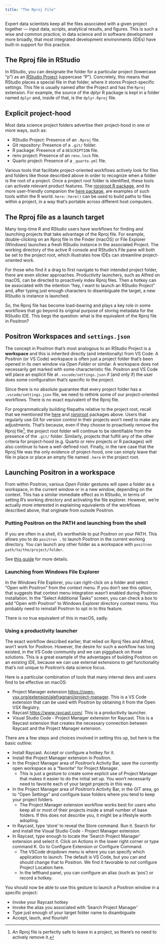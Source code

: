 ```yaml
---
title: "The Rproj File"
---
```


Expert data scientists keep all the files associated with a given project together — input data, scripts, analytical results, and figures.
This is such a wise and common practice, in data science and in software development more broadly, that most integrated development environments (IDEs) have built-in support for this practice.

## The Rproj file in RStudio

In RStudio, you can designate the folder for a particular project (lowercase "p") as an [RStudio Project](https://docs.posit.co/ide/user/ide/guide/code/projects.html) (uppercase "P").
Concretely, this means that RStudio places a special file in that folder, where it stores Project-specific settings.
This file is usually named after the Project and has the `Rproj` extension.
For example, the source of the dplyr R package is kept in a folder named `dplyr` and, inside of that, is the `dplyr.Rproj` file.

## Explicit project-hood

Most data science project folders advertise their project-hood in one or more ways, such as:

* RStudio Project: Presence of an `.Rproj` file.
* Git repository: Presence of a `.git/` folder.
* R package: Presence of a `DESCRIPTION` file.
* renv project: Presence of an `renv.lock` file.
* Quarto project: Presence of a `_quarto.yml` file.

Various tools that facilitate project-oriented workflows actively look for files and folders like those described above in order to recognize when a folder is the root of a project.
Once a project root folder is identified, these tools can activate relevant product features.
The [rprojroot R package](https://rprojroot.r-lib.org/), and its more user-friendly companion the [here package](https://here.r-lib.org/), are examples of such tools within the R world.
`here::here()` can be used to build paths to files within a project, in a way that's portable across different host computers.

## The Rproj file as a launch target

Many long-time R and RStudio users have workflows for finding and launching projects that take advantage of the Rproj file.
For example, double-clicking on an Rproj file in the Finder (macOS) or File Explorer (Windows) launches a fresh RStudio instance in the associated Project.
The working directory of the active R console and RStudio's File pane will both be set to the project root, which illustrates how IDEs can streamline project-oriented work.

For those who find it a drag to first navigate to their intended project folder, there are even slicker approaches.
Productivity launchers, such as Alfred on macOS, can be directed to proactively index Rproj files.
Then a hotkey can be associated with the intention "hey, I want to launch an RStudio Project" and, after typing just enough characters to disambiguate the target, a new RStudio is instance is launched.

So, the Rproj file has become load-bearing and plays a key role in some workflows that go beyond its original purpose of storing metadata for the RStudio IDE.
This begs the question: what is the equivalent of the Rproj file in Positron?

<!-- vale Posit.Headings = NO -->
## Positron Workspaces and `settings.json`
<!-- vale Posit.Headings = YES -->

<!-- vale Posit.Contractions = NO -->
The concept in Positron that's most analogous to an RStudio Project is a **workspace** and this is inherited directly (and intentionally) from VS Code.
A Positron (or VS Code) workspace is often just a project folder that's been opened in its own window via *Open Folder* or similar.
A workspace does not necessarily get marked with some characteristic file.
Positron and VS Code will place an explicit file at `.vscode/settings.json` if (and only if) the user does some configuration that's specific to the project.
<!-- vale Posit.Contractions = YES -->

Since there is no absolute guarantee that every project folder has a `.vscode/settings.json` file, we need to rethink some of our project-oriented workflows.
There is no exact equivalent of the Rproj file.

For programmatically building filepaths relative to the project root, recall that we mentioned the [here](https://here.r-lib.org/) and [rprojroot](https://rprojroot.r-lib.org/) packages above.
Users that regularly use Git for version control in their projects won't need to make any adjustments.
That's because, even if they choose to proactively remove the Rproj file^[An Rproj file is perfectly safe to leave in a project, so there's no need to actively remove it.], the project root folder will continue to be identifiable from the presence of the `.git/` folder.
Similarly, projects that fulfill any of the other criteria for project-hood (e.g. Quarto or renv projects or R packages) will also continue to have a well-defined root.
Finally, in the rare case that the Rproj file was the only evidence of project-hood, one can simply leave that file in place or place an empty file named `.here` in the project root.

## Launching Positron in a workspace

From within Positron, various *Open Folder* gestures will open a folder as a workspace, in the current window or in a new window, depending on the context.
This has a similar immediate effect as in RStudio, in terms of setting R's working directory and activating the file explorer.
However, we're actually more interested in explaining equivalents of the workflows described above, that originate from outside Positron.

### Putting Positron on the PATH and launching from the shell

If you are often in a shell, it's worthwhile to put Positron on your PATH.
This allows you to do `positron .` to launch Positron in the current working directory.
You can launch any other folder as a workspace with `positron path/to/the/project/folder`.

See [this guide](add-to-path.qmd) for more details.

<!-- vale Posit.Headings = NO -->
### Launching from Windows File Explorer
<!-- vale Posit.Headings = YES -->

In the Windows File Explorer, you can right-click on a folder and select "Open with Positron" from the context menu.
If you don't see this option, that suggests that context menu integration wasn't enabled during Positron installation.
In the "Select Additional Tasks" screen, you can check a box to add "Open with Positron" to Windows Explorer directory context menu.
You probably need to reinstall Positron to opt in to this feature.

There is no true equivalent of this in macOS, sadly.

### Using a productivity launcher

The exact workflow described earlier, that relied on Rproj files and Alfred, won't work for Positron.
However, the desire for such a workflow has long existed, in the VS Code community and we can piggyback on those solutions.
This is a great example of the advantages of building Positron on an existing IDE, because we can use external extensions to get functionality that's not unique to Positron's data science focus.

Here is a particular combination of tools that many internal devs and users find to be effective on macOS:

* Project Manager extension <https://open-vsx.org/extension/alefragnani/project-manager>. This is a VS Code extension that can be used with Positron by obtaining it from the Open VSX Registry.
* Raycast <https://www.raycast.com/>. This is a productivity launcher.
* Visual Studio Code - Project Manager extension for Raycast. This is a Raycast extension that creates the necessary connection between Raycast and the Project Manager extension.

There are a few steps and choices involved in setting this up, but here is the basic outline:

* Install Raycast. Accept or configure a hotkey for it.
* Install the Project Manager extension in Positron.
* In the Project Manager area of Positron's Activity Bar, save the currently open workspace as a "favorite" for Project Manager.
  - This is just a gesture to create some explicit use of Project Manager that makes it easier to do the initial set up. You won't necessarily need to favorite each of your target projects in this way.
* In the Project Manager area of Positron's Activity Bar, in the GIT area, go to "Open Settings" and configure base folders where you tend to keep your project folders.
  - The Project Manager extension workflow works best for users who keep all or most of their projects inside a small number of base folders. If this does not describe you, it might be a lifestyle worth adopting.
* In Raycast, type 'store' to reveal the Store command. Run it. Search for and install the Visual Studio Code - Project Manager extension.
* In Raycast, type enough to locate the 'Search Project Manager' extension and select it. Click on Actions in the lower right corner or type command K. Go to Configure Extension or Configure Command.
  - The VSCode dropdown menu is where you can specify which application to launch. The default is VS Code, but you can and should change that to Positron. We find it favorable to *not* configure Project Location here.
  - In the lefthand panel, you can configure an alias (such as 'pos') or record a hotkey.

You should now be able to use this gesture to launch a Positron window in a specific project:

* Invoke your Raycast hotkey
* Invoke the alias you associated with 'Search Project Manager'
* Type just enough of your target folder name to disambiguate
* Accept, lauch, and flourish!
